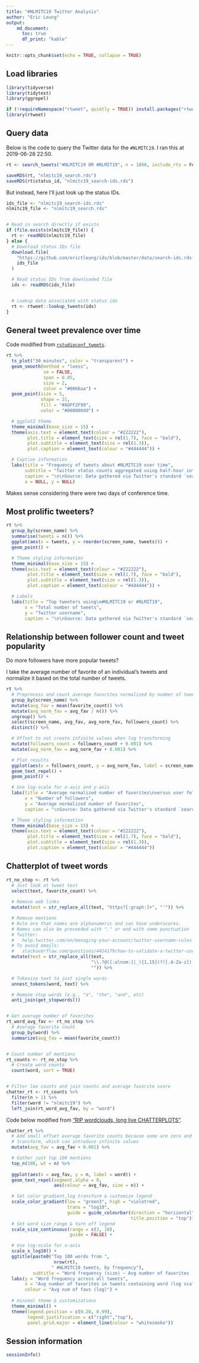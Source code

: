 ```yaml
---
title: "#NLMITC19 Twitter Analysis"
author: "Eric Leung"
output:
    md_document:
      toc: true
      df_print: "kable"
---
```


```r
knitr::opts_chunk$set(echo = TRUE, collapse = TRUE)
```

## Load libraries

```r
library(tidyverse)
library(tidytext)
library(ggrepel)

if (!requireNamespace("rtweet", quietly = TRUE)) install.packages("rtweet")
library(rtweet)
```


## Query data

Below is the code to query the Twitter data for the `#NLMITC19`. I ran this at
2019-06-28 22:50.

```r
rt <- search_tweets("#NLMITC19 OR #NLMIT19", n = 1800, include_rts = FALSE)

saveRDS(rt, "nlmitc19_search.rds")
saveRDS(rt$status_id, "nlmitc19_search-ids.rds")
```

But instead, here I'll just look up the status IDs.

```r
ids_file <- "nlmitc19_search-ids.rds"
nlmitc19_file <- "nlmitc19_search.rds"


# Read in search directly if exists
if (file.exists(nlmitc19_file)) {
  rt <- readRDS(nlmitc19_file)
} else {
  # Download status IDs file
  download.file(
    "https://github.com/erictleung/ids/blob/master/data/search-ids.rds?raw=true",
    ids_file
  )

  # Read status IDs from downloaded file
  ids <- readRDS(ids_file)


  # Lookup data associated with status ids
  rt <- rtweet::lookup_tweets(ids)
}
```



## General tweet prevalence over time

Code modified from [`rstudioconf_tweets`][mk].

[mk]: https://github.com/mkearney/rstudioconf_tweets

```r
rt %>%
  ts_plot("30 minutes", color = "transparent") +
  geom_smooth(method = "loess",
              se = FALSE,
              span = 0.05,
              size = 2,
              color = "#0066aa") +
  geom_point(size = 5,
             shape = 21,
             fill = "#ADFF2F99",
             color = "#000000dd") +

  # ggplot2 theme 
  theme_minimal(base_size = 15) +
  theme(axis.text = element_text(colour = "#222222"),
        plot.title = element_text(size = rel(1.7), face = "bold"),
        plot.subtitle = element_text(size = rel(1.3)),
        plot.caption = element_text(colour = "#444444")) +

  # Caption information
  labs(title = "Frequency of tweets about #NLMITC19 over time",
       subtitle = "Twitter status counts aggregated using half-hour intervals",
       caption = "\n\nSource: Data gathered via Twitter's standard `search/tweets` API using rtweet",
       x = NULL, y = NULL)
```

Makes sense considering there were two days of conference time.


## Most prolific tweeters?

```r
rt %>%
  group_by(screen_name) %>%
  summarise(tweets = n()) %>%
  ggplot(aes(x = tweets, y = reorder(screen_name, tweets))) +
  geom_point() +

  # Theme styling information
  theme_minimal(base_size = 15) +
  theme(axis.text = element_text(colour = "#222222"),
        plot.title = element_text(size = rel(1.7), face = "bold"),
        plot.subtitle = element_text(size = rel(1.3)),
        plot.caption = element_text(colour = "#444444")) +

  # Labels
  labs(title = "Top tweeters using\n#NLMITC19 or #NLMIT19",
       x = "Total number of tweets",
       y = "Twitter username",
       caption = "\n\nSource: Data gathered via Twitter's standard `search/tweets` API using rtweet")
```


## Relationship between follower count and tweet popularity

Do more followers have more popular tweets?

I take the average number of favorite of an individual's tweets and normalize it
based on the total number of tweets.

```r
rt %>%
  # Preprocess and count average favorites normalized by number of tweets
  group_by(screen_name) %>%
  mutate(avg_fav = mean(favorite_count)) %>%
  mutate(avg_norm_fav = avg_fav / n()) %>%
  ungroup() %>%
  select(screen_name, avg_fav, avg_norm_fav, followers_count) %>%
  distinct() %>%

  # Offset to not create infinite values when log transforming
  mutate(followers_count = followers_count + 0.001) %>%
  mutate(avg_norm_fav = avg_norm_fav + 0.001) %>%

  # Plot results
  ggplot(aes(x = followers_count, y = avg_norm_fav, label = screen_name)) +
  geom_text_repel() +
  geom_point() +

  # Use log-scale for x-axis and y-axis
  labs(title = "Average normalized number of favorites\nversus user follower count",
       x = "Number of followers",
       y = "Average normalized number of favorites",
       caption = "\nSource: Data gathered via Twitter's standard `search/tweets` API using rtweet") +

  # Theme styling information
  theme_minimal(base_size = 15) +
  theme(axis.text = element_text(colour = "#222222"),
        plot.title = element_text(size = rel(1.7), face = "bold"),
        plot.subtitle = element_text(size = rel(1.3)),
        plot.caption = element_text(colour = "#444444"))
```


## Chatterplot of tweet words

```r
rt_no_stop <- rt %>%
  # Just look at tweet text
  select(text, favorite_count) %>%
  
  # Remove web links
  mutate(text = str_replace_all(text, "https?[:graph:]+", "'")) %>%

  # Remove mentions
  # Rule are that names are alphanumeric and can have underscores.
  # Names can also be preceeded with "." or end with some punctuation
  # Twitter:
  #   help.twitter.com/en/managing-your-account/twitter-username-rules
  # To avoid emails:
  #   stackoverflow.com/questions/4424179/how-to-validate-a-twitter-username-using-regex#comment21201837_4424288
  mutate(text = str_replace_all(text,
                                "\\.?@([:alnum:]|_){1,15}(?![.A-Za-z])[:graph:]?",
                                "")) %>%

  # Tokenize text to just single words
  unnest_tokens(word, text) %>%

  # Remove stop words (e.g., "a", "the", "and", etc)
  anti_join(get_stopwords())


# Get average number of favorites
rt_word_avg_fav <- rt_no_stop %>%
  # Average favorite count
  group_by(word) %>%
  summarize(avg_fav = mean(favorite_count))


# Count number of mentions
rt_counts <- rt_no_stop %>%
  # Create word counts
  count(word, sort = TRUE)


# Filter low counts and join counts and average favorite score
chatter_rt <- rt_counts %>%
  filter(n > 1) %>%
  filter(word != "nlmitc19") %>%
  left_join(rt_word_avg_fav, by = "word")
```

Code below modified from ["RIP wordclouds, long live CHATTERPLOTS"][wordcloud].

[wordcloud]: https://towardsdatascience.com/rip-wordclouds-long-live-chatterplots-e76a76896098

```r
chatter_rt %>%
  # Add small offset average favorite counts because some are zero and we log
  # transform, which can introduce infinite values
  mutate(avg_fav = avg_fav + 0.001) %>%

  # Gather just top 100 mentions
  top_n(100, wt = n) %>%
  
  ggplot(aes(x = avg_fav, y = n, label = word)) +
  geom_text_repel(segment.alpha = 0,
                  aes(colour = avg_fav, size = n)) +

  # Set color gradient,log transform & customize legend
  scale_color_gradient(low = "green3", high = "violetred", 
                       trans = "log10",
                       guide = guide_colourbar(direction = "horizontal",
                                               title.position = "top")) +
  # Set word size range & turn off legend
  scale_size_continuous(range = c(3, 10),
                        guide = FALSE) +

  # Use log-scale for x-axis
  scale_x_log10() +
  ggtitle(paste0("Top 100 words from ",
                  nrow(rt),
                 " #NLMITC19 tweets, by frequency"),
          subtitle = "Word frequency (size) ~ Avg number of favorites (color)") + 
  labs(y = "Word frequency across all tweets",
       x = "Avg number of favorites in tweets containing word (log scale)",
       colour = "Avg num of favs (log)") +
  
  # minimal theme & customizations
  theme_minimal() +
  theme(legend.position = c(0.20, 0.99),
        legend.justification = c("right","top"),
        panel.grid.major = element_line(colour = "whitesmoke"))
```


## Session information

```r
sessionInfo()
```

